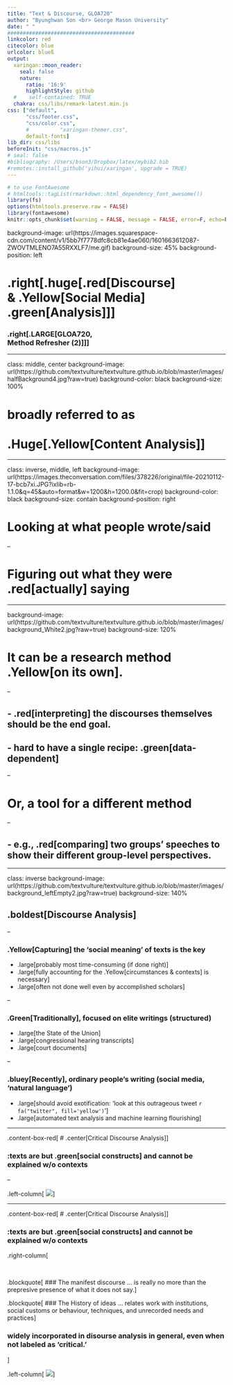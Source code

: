 ```yaml
---
title: "Text & Discourse, GLOA720"
author: "Byunghwan Son <br> George Mason University"
date: " "
#########################################
linkcolor: red
citecolor: blue
urlcolor: blueß
output: 
  xaringan::moon_reader:
    seal: false
    nature:
      ratio: '16:9'
      highlightStyle: github
  #    self-contained: TRUE
  chakra: css/libs/remark-latest.min.js
css: ["default", 
      "css/footer.css", 
      "css/color.css", 
      #          "xaringan-themer.css",
      default-fonts]
lib_dir: css/libs
beforeInit: "css/macros.js"
# seal: false  
#bibliography: /Users/bson3/Dropbox/latex/mybib2.bib
#remotes::install_github('yihui/xaringan', upgrade = TRUE)
---
```


```r
# to use FontAwesome
# htmltools::tagList(rmarkdown::html_dependency_font_awesome())
library(fs)
options(htmltools.preserve.raw = FALSE)
library(fontawesome)
knitr::opts_chunk$set(warning = FALSE, message = FALSE, error=F, echo=F)
```

background-image: url(https://images.squarespace-cdn.com/content/v1/5bb7f7778dfc8cb81e4ae060/1601663612087-ZWOVTMLENO7A55RXXLF7/me.gif)
background-size: 45%
background-position: left

# .right[.huge[**.red[Discourse] <br> & .Yellow[Social Media] <br> .green[Analysis]**]]

### .right[.LARGE[GLOA720, <br> Method Refresher (2)]]]

---

class: middle, center
background-image: url(https://github.com/textvulture/textvulture.github.io/blob/master/images/halfBackground4.jpg?raw=true)
background-color: black
background-size: 100%

# broadly referred to as <br><br> .Huge[.Yellow[**Content Analysis**]]


---

class: inverse, middle, left
background-image: url(https://images.theconversation.com/files/378226/original/file-20210112-17-bcb7xi.JPG?ixlib=rb-1.1.0&q=45&auto=format&w=1200&h=1200.0&fit=crop)
background-color: black
background-size: contain
background-position: right

# Looking at what people wrote/said

--

# Figuring out what they were .red[actually] saying

---

background-image: url(https://github.com/textvulture/textvulture.github.io/blob/master/images/background_White2.jpg?raw=true)
background-size: 120%


# It can be a research method .Yellow[on its own].

--

## - .red[interpreting] the discourses themselves should be the end goal.

## - hard to have a single recipe: .green[data-dependent]

--

# Or, a tool for a different method

--

## - e.g., .red[comparing] two groups' speeches to show their different group-level perspectives.

---

class: inverse
background-image: url(https://github.com/textvulture/textvulture.github.io/blob/master/images/background_leftEmpty2.jpg?raw=true)
background-size: 140%

## .boldest[Discourse Analysis]

--

### .Yellow[Capturing] the 'social meaning' of texts is the key
  - .large[probably most time-consuming (if done right)]
  - .large[fully accounting for the .Yellow[circumstances & contexts] is necessary]
  - .large[often not done well even by accomplished scholars]
  
--

### .Green[Traditionally], focused on elite writings (structured)
  - .large[the State of the Union]
  - .large[congressional hearing transcripts]
  - .large[court documents]
  
--

### .bluey[Recently], ordinary people's writing (social media, 'natural language')
  - .large[should avoid exotification: 'look at this outrageous tweet `r fa("twitter", fill='yellow')`']
  - .large[automated text analysis and machine learning flourishing]

---

.content-box-red[
# .center[Critical Discourse Analysis]
]

### :texts are but .green[social constructs] and cannot be explained w/o contexts

--

.left-column[
![](https://images-na.ssl-images-amazon.com/images/I/41OrPndfKUL._SX320_BO1,204,203,200_.jpg)
]

---

.content-box-red[
# .center[Critical Discourse Analysis]
]

### :texts are but .green[social constructs] and cannot be explained w/o contexts


.right-column[

<br>

.blockquote[
### The manifest discourse ... is really no more than the prepresive presence of what it does not say.
]

.blockquote[
### The History of ideas ... relates work with institutions, social customs or behaviour, techniques, and unrecorded needs and practices
]


### widely incorporated in disourse analysis in general, even when not labeled as 'critical.'
]


.left-column[
![](https://images-na.ssl-images-amazon.com/images/I/41OrPndfKUL._SX320_BO1,204,203,200_.jpg)
]


